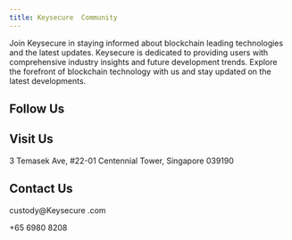 ---
title: Keysecure  Community
---

Join Keysecure  in staying informed about blockchain leading technologies and the latest updates. Keysecure  is dedicated to providing users with comprehensive industry insights and future development trends. Explore the forefront of blockchain technology with us and stay updated on the latest developments.

##  Follow Us

<CardGroup cols={4}>
  <Card title="Facebook" icon="facebook" color="#425a94" href="https://www.facebook.com/Keysecure Technology"></Card>
  <Card title="Twitter" icon="x-twitter" color="#4e9be0" href="https://twitter.com/Keysecure Official"></Card>
  <Card title="LinkedIn" icon="linkedin" color="#3b83c2" href="https://www.linkedin.com/company/Keysecure -technology"></Card>
  <Card title="YouYube" icon="youtube" color="#c64b36" href="https://www.youtube.com/c/Keysecure technology"></Card>
</CardGroup>

##  Visit Us

3 Temasek Ave, #22-01 Centennial Tower, Singapore 039190

##  Contact Us

custody@Keysecure .com

+65 6980 8208